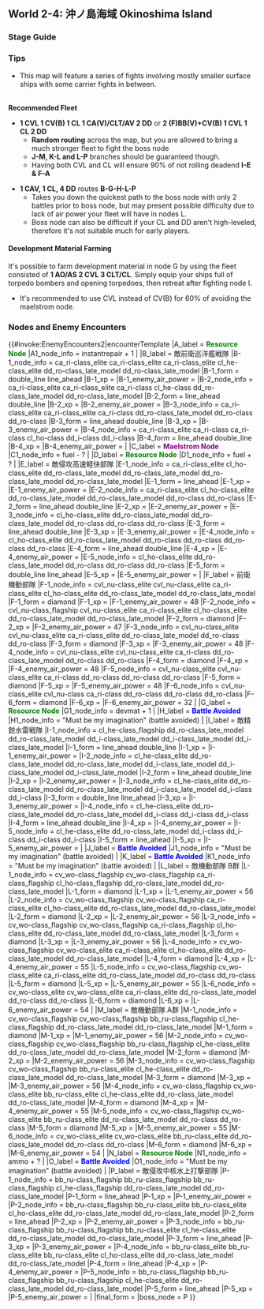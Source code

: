 ==World 2-4: 沖ノ島海域 Okinoshima Island==
{{LabSortieworld
| map = 2-4 Map.png
| difficulty = ☆ ☆ ☆ ☆ ☆ ☆
| item = {{Fuel}} {{Ammo}} {{IR}} {{DM}}
| exp = 300
| code = あ号艦隊決戦 ([[wikipedia:Battle_of_the_Philippine_Sea|Operation A-Go: The Fleet's Decisive Battle]])
| jptext = 沖ノ島海域に襲来した有力な敵機動部隊を迎撃する。艦隊全力出撃で、これを捕捉撃滅せよ！
| entext = A powerful enemy battlegroup is invading the waters around Okinoshima Island.  Sail out in full force and annihilate them!
| aircon = {{AirControlSystem|Map=2-4|Fleet='''Light:''' CA(V) CL 4DD<br/>'''Heavy:''' 2BB(V)+CV(B) CVL CL 2DD|Route='''Light:''' B-G-H-L-P<br/>'''Heavy:''' Random|AS=84|Notes=AS value for Nodes '''M''' & '''L'''}}
}}

===Stage Guide===
{{MapBranchingTable
|title = 2-4 Branching Rules
|expand = true
|id = 2-4
|B -> C/storm,G/resource=
*Meet '''ANY''' of the following to go to C
**(F)BB(V)+CV(L/B) ≥ 5
**CV(L/B) ≥ 3 '''AND''' DD ≤ 2
**(F)BB(V)+CV(B) ≥ 3 '''AND''' DD ≤ 2
*Meet '''ALL''' of the following to go to G
**No (F)BB(V), CV(L/B), AV, CLT or SS(V)
**CL = 1
**DD ≥ 4
**Amount of ships in fleet = 6
*Otherwise, random routing
**20% G if (F)BB(V)+CV(B) ≥ 2
**40% G if CV(B) ≥ 1 or SS(V) ≥ 1
**60% G otherwise

|C/storm -> F,G/resource=
*Go to G if fleet contains AO
*Otherwise, random routing

|F -> A/resource, J/empty=
*90% J if CVL ≥ 1 and DD ≥ 2
*75% J if CVL ≥ 1 or DD ≥ 2
*Otherwise, go to A if fleet contains no CVL '''AND''' DD ≤ 1

|H/empty -> I,L=
*Meet '''ALL''' of the following requirements to go to L:
**Your fleet must contain 6 ships.
**DD ≥ 4
**CL+CT ≤ 2
**CA ≤ 1
**No other ship types are allowed.
*Otherwise, go to I.

|I -> E,K/empty=
*Random routing
**If fleet contains CL '''AND''' CVL, 90% K
**If fleet contains CVL, 80% K
**If fleet contains CL, 75% K
**Otherwise, more likely to go to E

|J/empty -> L,M=
*Meet '''ANY''' of the following to go to L
**(F)BB(V)+CV(L/B) ≥ 4
**No CV(B)
*Meet '''ANY''' of the following to go to M
**(F)BB(V)+CV(L/B) = 3
**CV(B) = 2
*Otherwise, random routing

|K/empty -> L,N/resource,O/empty=
*Random routing, with higher chance of going to N if fleet contains AV or AS
*Go to L if DD ≥ 2
*Otherwise, random routing between L and O
**If fleet contains DD, you will more likely to go to L
**If fleet doesn't contain DD, you will more likely to go to O

|L -> M=
*(F)BB(V)+CV(L/B) ≥ 4
*Random routing if you don't meet any conditions
|L -> P=
*(F)BB(V)+CV(B) ≤ 2
*Random routing if you don't meet any conditions
}}

=== Tips ===
*This map will feature a series of fights involving mostly smaller surface ships with some carrier fights in between.
<br/>'''Recommended Fleet'''
*'''1 CVL 1 CV(B) 1 CL 1 CA(V)/CLT/AV 2 DD''' or '''2 (F)BB(V)+CV(B) 1 CVL 1 CL 2 DD'''
**'''Random routing''' across the map, but you are allowed to bring a much stronger fleet to fight the boss node
**'''J-M, K-L and L-P''' branches should be guaranteed though.
**Having both CVL and CL will ensure 90% of not rolling deadend '''I-E & F-A'''

*'''1 CAV, 1 CL, 4 DD''' routes '''B-G-H-L-P'''
**Takes you down the quickest path to the boss node with only 2 battles prior to boss node, but may present possible difficulty due to lack of air power your fleet will have in nodes L.
**Boss node can also be difficult if your CL and DD aren't high-leveled, therefore it's not suitable much for early players.

====Development Material Farming====
It's possible to farm development material in node G by using the fleet consisted of '''1 AO/AS 2 CVL 3 CLT/CL'''. Simply equip your ships full of torpedo bombers and opening torpedoes, then retreat after fighting node I.
*It's recommended to use CVL instead of CV(B) for 60% of avoiding the maelstrom node.

===Nodes and Enemy Encounters===
{{#invoke:EnemyEncounters2|encounterTemplate
|A_label = '''<span style="color:green">Resource Node</span>'''
|A1_node_info = instantrepair + 1
|
|B_label = 敵前衛巡洋艦戦隊
|B-1_node_info = ca_ri-class_elite ca_ri-class_elite ca_ri-class_elite cl_he-class_elite dd_ro-class_late_model dd_ro-class_late_model
|B-1_form = double_line line_ahead
|B-1_xp =
|B-1_enemy_air_power =
|B-2_node_info = ca_ri-class_elite ca_ri-class_elite ca_ri-class cl_he-class dd_ro-class_late_model dd_ro-class_late_model
|B-2_form = line_ahead double_line
|B-2_xp =
|B-2_enemy_air_power =
|B-3_node_info = ca_ri-class_elite ca_ri-class_elite ca_ri-class dd_ro-class_late_model dd_ro-class dd_ro-class
|B-3_form = line_ahead double_line
|B-3_xp =
|B-3_enemy_air_power =
|B-4_node_info = ca_ri-class_elite ca_ri-class ca_ri-class cl_ho-class dd_i-class dd_i-class
|B-4_form = line_ahead double_line
|B-4_xp =
|B-4_enemy_air_power =
|
|C_label = '''<span style="color:purple">Maelstrom Node</span>'''
|C1_node_info = fuel - ?
|
|D_label = '''<span style="color:green">Resource Node</span>'''
|D1_node_info = fuel + ?
|
|E_label = 敵侵攻高速軽快部隊
|E-1_node_info = ca_ri-class_elite cl_ho-class_elite dd_ro-class_late_model dd_ro-class_late_model dd_ro-class_late_model dd_ro-class_late_model
|E-1_form = line_ahead
|E-1_xp =
|E-1_enemy_air_power =
|E-2_node_info = ca_ri-class_elite cl_ho-class_elite dd_ro-class_late_model dd_ro-class_late_model dd_ro-class dd_ro-class
|E-2_form = line_ahead double_line
|E-2_xp =
|E-2_enemy_air_power =
|E-3_node_info = cl_ho-class_elite dd_ro-class_late_model dd_ro-class_late_model dd_ro-class dd_ro-class dd_ro-class
|E-3_form = line_ahead double_line
|E-3_xp =
|E-3_enemy_air_power =
|E-4_node_info = cl_ho-class_elite dd_ro-class_late_model dd_ro-class dd_ro-class dd_ro-class dd_ro-class
|E-4_form = line_ahead double_line
|E-4_xp =
|E-4_enemy_air_power =
|E-5_node_info = cl_ho-class_elite dd_ro-class_late_model dd_ro-class dd_ro-class dd_ro-class
|E-5_form = double_line line_ahead
|E-5_xp =
|E-5_enemy_air_power =
|
|F_label = 前衛機動部隊
|F-1_node_info = cvl_nu-class_elite cvl_nu-class_elite ca_ri-class_elite cl_ho-class_elite dd_ro-class_late_model dd_ro-class_late_model
|F-1_form = diamond
|F-1_xp =
|F-1_enemy_air_power = 48
|F-2_node_info = cvl_nu-class_flagship cvl_nu-class_elite ca_ri-class_elite cl_ho-class_elite dd_ro-class_late_model dd_ro-class_late_model
|F-2_form = diamond
|F-2_xp =
|F-2_enemy_air_power = 47
|F-3_node_info = cvl_nu-class_elite cvl_nu-class_elite ca_ri-class_elite dd_ro-class_late_model dd_ro-class dd_ro-class
|F-3_form = diamond
|F-3_xp =
|F-3_enemy_air_power = 48
|F-4_node_info = cvl_nu-class_elite cvl_nu-class_elite ca_ri-class dd_ro-class_late_model dd_ro-class dd_ro-class
|F-4_form = diamond
|F-4_xp =
|F-4_enemy_air_power = 48
|F-5_node_info = cvl_nu-class_elite cvl_nu-class_elite ca_ri-class dd_ro-class dd_ro-class dd_ro-class
|F-5_form = diamond
|F-5_xp =
|F-5_enemy_air_power = 48
|F-6_node_info = cvl_nu-class_elite cvl_nu-class ca_ri-class dd_ro-class dd_ro-class dd_ro-class
|F-6_form = diamond
|F-6_xp =
|F-6_enemy_air_power = 32
|
|G_label = '''<span style="color:green">Resource Node</span>'''
|G1_node_info = devmat + 1
|
|H_label = '''<span style="color:blue">Battle Avoided</span>'''
|H1_node_info = "Must be my imagination" (battle avoided)
|
|I_label = 敵精鋭水雷戦隊
|I-1_node_info = cl_he-class_flagship dd_ro-class_late_model dd_ro-class_late_model dd_i-class_late_model dd_i-class_late_model dd_i-class_late_model
|I-1_form = line_ahead double_line
|I-1_xp =
|I-1_enemy_air_power =
|I-2_node_info = cl_he-class_elite dd_ro-class_late_model dd_ro-class_late_model dd_i-class_late_model dd_i-class_late_model dd_i-class_late_model
|I-2_form = line_ahead double_line
|I-2_xp =
|I-2_enemy_air_power =
|I-3_node_info = cl_he-class_elite dd_ro-class_late_model dd_ro-class_late_model dd_i-class_late_model dd_i-class dd_i-class
|I-3_form = double_line line_ahead
|I-3_xp =
|I-3_enemy_air_power =
|I-4_node_info = cl_he-class_elite dd_ro-class_late_model dd_ro-class_late_model dd_i-class dd_i-class dd_i-class
|I-4_form = line_ahead double_line
|I-4_xp =
|I-4_enemy_air_power =
|I-5_node_info = cl_he-class_elite dd_ro-class_late_model dd_i-class dd_i-class dd_i-class dd_i-class
|I-5_form = line_ahead
|I-5_xp =
|I-5_enemy_air_power =
|
|J_label = '''<span style="color:blue">Battle Avoided</span>'''
|J1_node_info = "Must be my imagination" (battle avoided)
|
|K_label = '''<span style="color:blue">Battle Avoided</span>'''
|K1_node_info = "Must be my imagination" (battle avoided)
|
|L_label = 敵機動部隊 B群
|L-1_node_info = cv_wo-class_flagship cv_wo-class_flagship ca_ri-class_flagship cl_ho-class_flagship dd_ro-class_late_model dd_ro-class_late_model
|L-1_form = diamond
|L-1_xp =
|L-1_enemy_air_power = 56
|L-2_node_info = cv_wo-class_flagship cv_wo-class_flagship ca_ri-class_elite cl_ho-class_elite dd_ro-class_late_model dd_ro-class_late_model
|L-2_form = diamond
|L-2_xp =
|L-2_enemy_air_power = 56
|L-3_node_info = cv_wo-class_flagship cv_wo-class_flagship ca_ri-class_flagship cl_ho-class_elite dd_ro-class_late_model dd_ro-class_late_model
|L-3_form = diamond
|L-3_xp =
|L-3_enemy_air_power = 56
|L-4_node_info = cv_wo-class_flagship cv_wo-class_elite ca_ri-class_elite cl_ho-class_elite dd_ro-class_late_model dd_ro-class_late_model
|L-4_form = diamond
|L-4_xp =
|L-4_enemy_air_power = 55
|L-5_node_info = cv_wo-class_flagship cv_wo-class_elite ca_ri-class_elite dd_ro-class_late_model dd_ro-class dd_ro-class
|L-5_form = diamond
|L-5_xp =
|L-5_enemy_air_power = 55
|L-6_node_info = cv_wo-class_elite cv_wo-class_elite ca_ri-class_elite dd_ro-class_late_model dd_ro-class dd_ro-class
|L-6_form = diamond
|L-6_xp =
|L-6_enemy_air_power = 54
|
|M_label = 敵機動部隊 A群
|M-1_node_info = cv_wo-class_flagship cv_wo-class_flagship bb_ru-class_flagship cl_he-class_flagship dd_ro-class_late_model dd_ro-class_late_model
|M-1_form = diamond
|M-1_xp =
|M-1_enemy_air_power = 56
|M-2_node_info = cv_wo-class_flagship cv_wo-class_flagship bb_ru-class_flagship cl_he-class_elite dd_ro-class_late_model dd_ro-class_late_model
|M-2_form = diamond
|M-2_xp =
|M-2_enemy_air_power = 56
|M-3_node_info = cv_wo-class_flagship cv_wo-class_flagship bb_ru-class_elite cl_he-class_elite dd_ro-class_late_model dd_ro-class_late_model
|M-3_form = diamond
|M-3_xp =
|M-3_enemy_air_power = 56
|M-4_node_info = cv_wo-class_flagship cv_wo-class_elite bb_ru-class_elite cl_he-class_elite dd_ro-class_late_model dd_ro-class_late_model
|M-4_form = diamond
|M-4_xp =
|M-4_enemy_air_power = 55
|M-5_node_info = cv_wo-class_flagship cv_wo-class_elite bb_ru-class_elite dd_ro-class_late_model dd_ro-class dd_ro-class
|M-5_form = diamond
|M-5_xp =
|M-5_enemy_air_power = 55
|M-6_node_info = cv_wo-class_elite cv_wo-class_elite bb_ru-class_elite dd_ro-class_late_model dd_ro-class dd_ro-class
|M-6_form = diamond
|M-6_xp =
|M-6_enemy_air_power = 54
|
|N_label = '''<span style="color:green">Resource Node</span>'''
|N1_node_info = ammo + ?
|
|O_label = '''<span style="color:blue">Battle Avoided</span>'''
|O1_node_info = "Must be my imagination" (battle avoided)
|
|P_label = 敵侵攻中核水上打撃部隊
|P-1_node_info = bb_ru-class_flagship bb_ru-class_flagship bb_ru-class_flagship cl_he-class_flagship dd_ro-class_late_model dd_ro-class_late_model
|P-1_form = line_ahead
|P-1_xp =
|P-1_enemy_air_power =
|P-2_node_info = bb_ru-class_flagship bb_ru-class_elite bb_ru-class_elite cl_ho-class_elite dd_ro-class_late_model dd_ro-class_late_model
|P-2_form = line_ahead
|P-2_xp =
|P-2_enemy_air_power =
|P-3_node_info = bb_ru-class_flagship bb_ru-class_flagship bb_ru-class_elite cl_he-class_elite dd_ro-class_late_model dd_ro-class_late_model
|P-3_form = line_ahead
|P-3_xp =
|P-3_enemy_air_power =
|P-4_node_info = bb_ru-class_elite bb_ru-class_elite bb_ru-class_elite cl_ho-class_elite dd_ro-class_late_model dd_ro-class_late_model
|P-4_form = line_ahead
|P-4_xp =
|P-4_enemy_air_power =
|P-5_node_info = bb_ru-class_flagship bb_ru-class_flagship bb_ru-class_flagship cl_he-class_elite dd_ro-class_late_model dd_ro-class_late_model
|P-5_form = line_ahead
|P-5_xp =
|P-5_enemy_air_power =
|
|final_form = 
|boss_node = P
}}

{{:{{BASEPAGENAME}}/2-4/Drop list}}